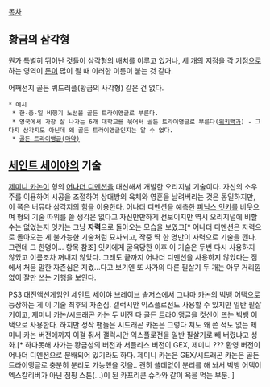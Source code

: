 [[목차]]

== 황금의 삼각형 ==

뭔가 특별히 뛰어난 것들이 삼각형의 배치를 이루고 있거나, 세 개의 지점을 각 기점으로 하는 영역이 [[돈]]이 많이 될 때 이러한 이름이 붙는 것 같다.

어째선지 골든 쿼드러플(황금의 사각형) 같은 건 없다.

 * 예시
  * 한-중-일 비행기 노선을 골든 트라이앵글로 부른다.
  * 영국에서 가장 잘 나가는 6개 대학교를 묶어서 골든 트라이앵글로 부른다([[위키백과]]) - 그다지 삼각지도 아닌데 왜 골든 트라이앵글인지는 알 수 없다.
  * [[골든 트라이앵글(마약)]]


== [[세인트 세이야]]의 기술 ==

[[제미니 카논]]이 형의 [[어나더 디멘션]]을 대신해서 개발한 오리지널 기술이다. 자신의 소우주를 이용하여 시공을 조절하여 상대방의 육체와 영혼을 날려버리는 것은 동일하지만, 이 쪽은 버뮤다 삼각지의 힘을 이용한다. 어나더 디멘션을 예측한 [[피닉스 잇키]]를 비웃으며 형의 기술 따위를 쓸 생각은 없다고 자신만만하게 선보이지만 역시 오리지널에 비할 수는 없었는지 잇키는 그냥 '''자력'''으로 돌아오는 모습을 보였고[* 어나더 디멘션은 자력으로 돌아오는 게 불가능한 기술처럼 묘사되고, 작중 딱 한 명만이 자력으로 기술을 깬다. 그런데 그 한명이... 항목 참조] 잇키에게 굴욕당한 이후 이 기술은 두번 다시 사용하지 않았고 이름조차 꺼내지 않았다. 그래도 끝까지 어나더 디멘션을 사용하지 않았다는 점에서 처음 말한 자존심은 지켰...다고 보기엔 또 사가의 다른 필살기 두 개는 아무 거리낌 없이 잘만 쓰는 기행을 보인다.

PS3 대전액션게임인 세인트 세이야 브레이브 솔저스에서 그나마 카논의 빅뱅 어택으로 등장하는 게 이 기술 최후의 자존심. 갤럭시안 익스플로전도 사용할 수 있지만 일반 필살기이고, 제미니 카논/시드래곤 카논 두 버전 다 골든 트라이앵글을 컷신이 뜨는 빅뱅 어택으로 사용한다. 하지만 정작 팬들은 시드래곤 카논은 그렇다 쳐도 왜 쓴 적도 없는 제미니 카논 버전에까지 이걸 줘서 갤럭시안 익스플로전을 일반 필살기로 빼 버렸냐고 성화.[* 하다못해 사가는 황금성의 버전과 서플리스 버전이 GEX, 제미니 ??? 환영 버전이 어나더 디멘션으로 분배되어 있기라도 하다. 제미니 카논은 GEX/시드래곤 카논은 골든 트라이앵글로 충분히 분리도 가능했을 것을.. 괜히 쓸데없이 분리를 해 놔서 빅뱅 어택이 엑스칼리버가 아닌 점핑 스톤(...)이 된 카프리콘 슈라와 같이 욕을 먹는 부분. ]
